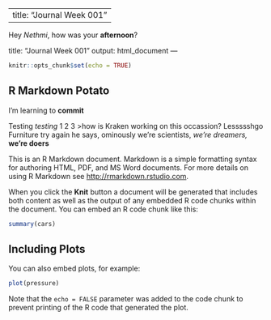 ----------
title: "Journal Week 001"
----------

Hey *Nethmi*, how was your **afternoon**? 



title: "Journal Week 001"
output: html_document
---

```{r setup, include=FALSE}
knitr::opts_chunk$set(echo = TRUE)
```

## R Markdown Potato

I'm learning to **commit**

Testing *testing* 1 2 3 
>how is Kraken working on this occassion?
Lessssshgo
Furniture 
try again he says, ominously 
we're scientists, *we're dreamers,* **we're doers**

This is an R Markdown document. Markdown is a simple formatting syntax for authoring HTML, PDF, and MS Word documents. For more details on using R Markdown see <http://rmarkdown.rstudio.com>.

When you click the **Knit** button a document will be generated that includes both content as well as the output of any embedded R code chunks within the document. You can embed an R code chunk like this:

```{r cars}
summary(cars)
```

## Including Plots

You can also embed plots, for example:

```{r pressure, echo=FALSE}
plot(pressure)
```

Note that the `echo = FALSE` parameter was added to the code chunk to prevent printing of the R code that generated the plot.
